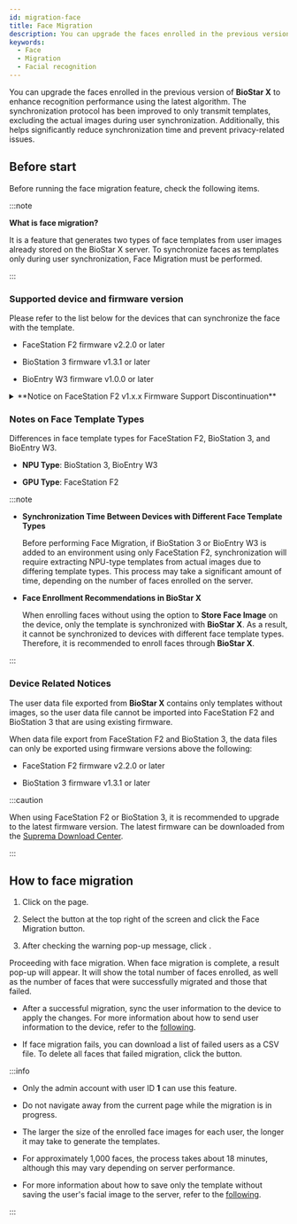 ```yaml
---
id: migration-face
title: Face Migration
description: You can upgrade the faces enrolled in the previous version of BioStar X to enhance recognition performance using the latest algorithm.
keywords:
  - Face
  - Migration
  - Facial recognition
---
```


You can upgrade the faces enrolled in the previous version of **BioStar X** to enhance recognition performance using the latest algorithm. The synchronization protocol has been improved to only transmit templates, excluding the actual images during user synchronization. Additionally, this helps significantly reduce synchronization time and prevent privacy-related issues.

## Before start

Before running the face migration feature, check the following items.

:::note

**What is face migration?**

It is a feature that generates two types of face templates from user images already stored on the BioStar X server. To synchronize faces as templates only during user synchronization, <Cmd>Face Migration</Cmd> must be performed.

:::

### Supported device and firmware version

Please refer to the list below for the devices that can synchronize the face with the template.

* FaceStation F2 firmware v2.2.0 or later

* BioStation 3 firmware v1.3.1 or later

* BioEntry W3 firmware v1.0.0 or later

<details>

<summary>**Notice on FaceStation F2 v1.x.x Firmware Support Discontinuation**</summary>

If you are using firmware version 1.x.x of FaceStation F2, you cannot use the facial migration feature of **BioStar X**. Upgrade the FaceStation F2 to the latest firmware. The latest firmware can be downloaded from the [Suprema Download Center](https://download.supremainc.com/).

</details>

### Notes on Face Template Types

Differences in face template types for FaceStation F2, BioStation 3, and BioEntry W3.

* **NPU Type**: BioStation 3, BioEntry W3

* **GPU Type**: FaceStation F2

:::note

* **Synchronization Time Between Devices with Different Face Template Types**

  Before performing <Cmd>Face Migration</Cmd>, if BioStation 3 or BioEntry W3 is added to an environment using only FaceStation F2, synchronization will require extracting NPU-type templates from actual images due to differing template types. This process may take a significant amount of time, depending on the number of faces enrolled on the server.

* **Face Enrollment Recommendations in BioStar X**

  When enrolling faces without using the option to **Store Face Image** on the device, only the template is synchronized with **BioStar X**. As a result, it cannot be synchronized to devices with different face template types. Therefore, it is recommended to enroll faces through **BioStar X**.

:::

### Device Related Notices

The user data file exported from **BioStar X** contains only templates without images, so the user data file cannot be imported into FaceStation F2 and BioStation 3 that are using existing firmware.

When data file export from FaceStation F2 and BioStation 3, the data files can only be exported using firmware versions above the following:

* FaceStation F2 firmware v2.2.0 or later

* BioStation 3 firmware v1.3.1 or later

:::caution

When using FaceStation F2 or BioStation 3, it is recommended to upgrade to the latest firmware version. The latest firmware can be downloaded from the [Suprema Download Center](https://download.supremainc.com/).

:::

## How to face migration

1. Click <Cmd sid='shell.header.user' /> on the <Cmd sid='shell.header.launcher' /> page.

2. Select the <IcMoreW/> button at the top right of the screen and click the <Cmd>Face Migration</Cmd> button.

3. After checking the warning pop-up message, click <Cmd sid='common.acknowledge' />.

Proceeding with face migration. When face migration is complete, a result pop-up will appear. It will show the total number of faces enrolled, as well as the number of faces that were successfully migrated and those that failed.

* After a successful migration, sync the user information to the device to apply the changes. For more information about how to send user information to the device, refer to the [following](transfer-user-info-to-device).

* If face migration fails, you can download a list of failed users as a CSV file. To delete all faces that failed migration, click the <Cmd sid='common.delete' /> button.

:::info

* Only the admin account with user ID **1** can use this feature.

* Do not navigate away from the current page while the migration is in progress.

* The larger the size of the enrolled face images for each user, the longer it may take to generate the templates.

* For approximately 1,000 faces, the process takes about 18 minutes, although this may vary depending on server performance.

* For more information about how to save only the template without saving the user's facial image to the server, refer to the [following](settings-server-server#storevisualfaceimage).

:::
